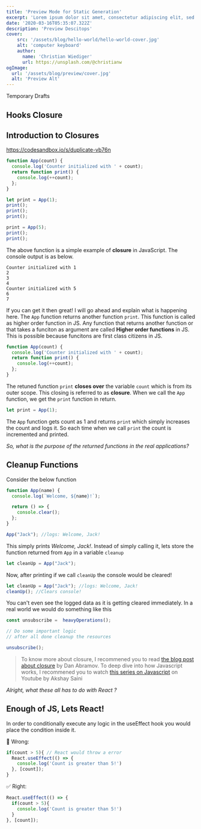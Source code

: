 ```yaml
---
title: 'Preview Mode for Static Generation'
excerpt: 'Lorem ipsum dolor sit amet, consectetur adipiscing elit, sed do eiusmod tempor incididunt ut labore et dolore magna aliqua. Praesent elementum facilisis leo vel fringilla est ullamcorper eget. At imperdiet dui accumsan sit amet nulla facilities morbi tempus.'
date: '2020-03-16T05:35:07.322Z'
description: 'Preview Descitops'
cover: 
    src: '/assets/blog/hello-world/hello-world-cover.jpg'  
    alt: 'computer keyboard'
    author: 
      name: 'Christian Wiediger'
      url: https://unsplash.com/@christianw
ogImage:
  url: '/assets/blog/preview/cover.jpg'
  alt: 'Preview Alt'
---
```


Temporary Drafts

## Hooks Closure

## Introduction to Closures

https://codesandbox.io/s/duplicate-vb76n

```javascript
function App(count) {
  console.log('Counter initialized with ' + count);
  return function print() {
    console.log(++count);
  };
}

let print = App(1);
print();
print();
print();

print = App(5);
print();
print();
```

The above function is a simple example of **closure** in JavaScript. The console output is as below.

```
Counter initialized with 1 
2
3
4
Counter initialized with 5 
6
7
```

If you can get it then great! I will go ahead and explain what is happening here. The `App` function returns another
function `print`. This function is called as higher order function in JS. Any function that returns another function
or that takes a funciton as argument are called **Higher order functions** in JS. This is possible because funcitons
are first class citizens in JS.

```javascript
function App(count) {
  console.log('Counter initialized with ' + count);
  return function print() {
    console.log(++count);
  };
}
```

The retuned function `print` **closes over** the variable `count` which is from its outer scope. This closing is referred
to as **closure**. When we call the `App` function, we get the `print` function in return.

```javascript
let print = App(1);
```

The `App` function gets count as 1 and returns `print` which simply increases the count and logs it. So each time when we call
`print` the count is incremented and printed.

*So, what is the purpose of the returned functions in the real applications?*

## Cleanup Functions

Consider the below function

```javascript
function App(name) {
  console.log(`Welcome, ${name}!`);

  return () => {
    console.clear();
  };
}

App("Jack"); //logs: Welcome, Jack! 
```

This simply prints _Welcome, Jack!_. Instead of simply calling it, lets store the function returned from `App`
in a variable `cleanup`

```javascript
let cleanUp = App("Jack");
```

Now, after printing if we call `cleanUp` the console would be cleared!

```javascript
let cleanUp = App("Jack"); //logs: Welcome, Jack! 
cleanUp(); //Clears console!
```

You can't even see the logged data as it is getting cleared immediately. In a real world we would do something like this


```javascript
const unsubscribe =  heavyOperations();

// Do some important logic
// after all done cleanup the resources

unsubscribe();
```


> To know more about closure, I recommened you to read [the blog post about closure](https://whatthefork.is/closure) by Dan Abramov. 
> To deep dive into how Javascript works, I recommened you to watch [this series on Javascript](https://youtu.be/ZvbzSrg0afE) on Youtube by Akshay Saini

*Alright, what these all has to do with React ?*

## Enough of JS, Lets React!







In order to conditionally execute any logic in the useEffect hook you would place the condition
inside it.

🚫 Wrong:

```jsx {1,5}
if(count > 5){ // React would throw a error
  React.useEffect(() => {
    console.log('Count is greater than 5!')
  }, [count]);
}
```

✅ Right:

```jsx {2,4}
React.useEffect(() => {
  if(count > 5){ 
    console.log('Count is greater than 5!')
  }
}, [count]);
```